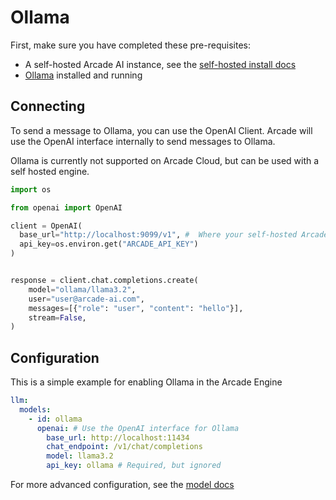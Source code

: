 # Ollama

First, make sure you have completed these pre-requisites:

- A self-hosted Arcade AI instance, see the [self-hosted install docs](https://docs.arcade-ai.com/home/install/overview)
- [Ollama](https://ollama.com/) installed and running

## Connecting

To send a message to Ollama, you can use the OpenAI Client. Arcade will use the OpenAI interface internally to send messages to Ollama.

<Warning>Ollama is currently not supported on Arcade Cloud, but can be used with a self hosted engine.</Warning>

```python
import os

from openai import OpenAI

client = OpenAI(
  base_url="http://localhost:9099/v1", #  Where your self-hosted Arcade engine is running
  api_key=os.environ.get("ARCADE_API_KEY")
)


response = client.chat.completions.create(
    model="ollama/llama3.2",
    user="user@arcade-ai.com",
    messages=[{"role": "user", "content": "hello"}],
    stream=False,
)
```

## Configuration

This is a simple example for enabling Ollama in the Arcade Engine

```yaml
llm:
  models:
    - id: ollama
      openai: # Use the OpenAI interface for Ollama
        base_url: http://localhost:11434
        chat_endpoint: /v1/chat/completions
        model: llama3.2
        api_key: ollama # Required, but ignored
```

For more advanced configuration, see the [model docs](/home/configure/models#ollama)
